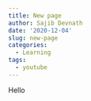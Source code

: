 ```yaml
---
title: New page
author: Sajib Devnath
date: '2020-12-04'
slug: new-page
categories:
  - Learning
tags:
  - youtube
---
```


Hello